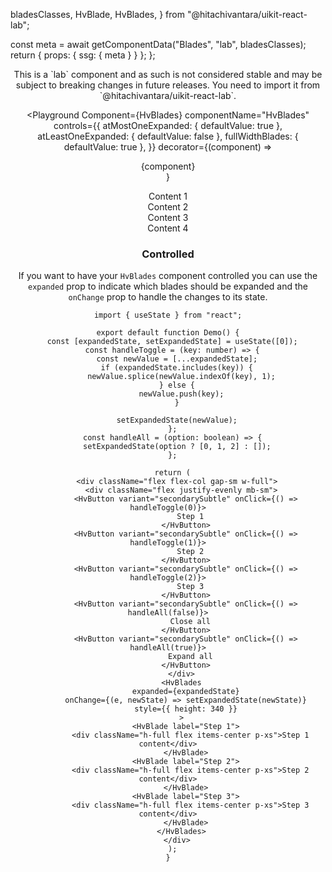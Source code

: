   bladesClasses,
  HvBlade,
  HvBlades,
} from "@hitachivantara/uikit-react-lab";


  const meta = await getComponentData("Blades", "lab", bladesClasses);
  return { props: { ssg: { meta } } };
};

<Header />

<Callout type="info">
  This is a `lab` component and as such is not considered stable and may be
  subject to breaking changes in future releases. You need to import it from
  `@hitachivantara/uikit-react-lab`.
</Callout>
<br />

<Playground
  Component={HvBlades}
  componentName="HvBlades"
  controls={{
    atMostOneExpanded: { defaultValue: true },
    atLeastOneExpanded: { defaultValue: false },
    fullWidthBlades: { defaultValue: true },
  }}
  decorator={(component) => <div className="w-full">{component}</div>}
>
  <HvBlade label="1">
    <div className="flex items-center p-xs">Content 1</div>
  </HvBlade>
  <HvBlade label="2">
    <div className="flex items-center p-xs">Content 2</div>
  </HvBlade>
  <HvBlade label="3">
    <div className="flex items-center p-xs">Content 3</div>
  </HvBlade>
  <HvBlade label="4">
    <div className="flex items-center p-xs">Content 4</div>
  </HvBlade>
</Playground>

### Controlled

If you want to have your `HvBlades` component controlled you can use the `expanded` prop to indicate which blades should be expanded and the `onChange` prop to handle the changes to its state.

```tsx live
import { useState } from "react";

export default function Demo() {
  const [expandedState, setExpandedState] = useState([0]);
  const handleToggle = (key: number) => {
    const newValue = [...expandedState];
    if (expandedState.includes(key)) {
      newValue.splice(newValue.indexOf(key), 1);
    } else {
      newValue.push(key);
    }

    setExpandedState(newValue);
  };
  const handleAll = (option: boolean) => {
    setExpandedState(option ? [0, 1, 2] : []);
  };

  return (
    <div className="flex flex-col gap-sm w-full">
      <div className="flex justify-evenly mb-sm">
        <HvButton variant="secondarySubtle" onClick={() => handleToggle(0)}>
          Step 1
        </HvButton>
        <HvButton variant="secondarySubtle" onClick={() => handleToggle(1)}>
          Step 2
        </HvButton>
        <HvButton variant="secondarySubtle" onClick={() => handleToggle(2)}>
          Step 3
        </HvButton>
        <HvButton variant="secondarySubtle" onClick={() => handleAll(false)}>
          Close all
        </HvButton>
        <HvButton variant="secondarySubtle" onClick={() => handleAll(true)}>
          Expand all
        </HvButton>
      </div>
      <HvBlades
        expanded={expandedState}
        onChange={(e, newState) => setExpandedState(newState)}
        style={{ height: 340 }}
      >
        <HvBlade label="Step 1">
          <div className="h-full flex items-center p-xs">Step 1 content</div>
        </HvBlade>
        <HvBlade label="Step 2">
          <div className="h-full flex items-center p-xs">Step 2 content</div>
        </HvBlade>
        <HvBlade label="Step 3">
          <div className="h-full flex items-center p-xs">Step 3 content</div>
        </HvBlade>
      </HvBlades>
    </div>
  );
}
```
